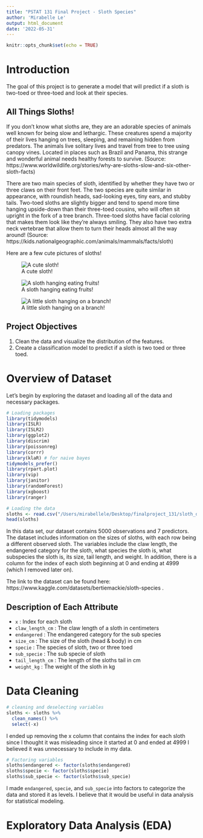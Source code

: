 ```yaml
---
title: "PSTAT 131 Final Project - Sloth Species"
author: 'Mirabelle Le'
output: html_document
date: '2022-05-31'
---
```


```r
knitr::opts_chunk$set(echo = TRUE)
```

# Introduction

The goal of this project is to generate a model that will predict if a sloth is two-toed or three-toed and look at their species.

## All Things Sloths!

If you don't know what sloths are, they are an adorable species of animals well known for being slow and lethargic. These creatures spend a majority of their lives hanging on trees, sleeping, and remaining hidden from predators. The animals live solitary lives and travel from tree to tree using canopy vines. Located in places such as Brazil and Panama, this strange and wonderful animal needs healthy forests to survive. (Source: https://www.worldwildlife.org/stories/why-are-sloths-slow-and-six-other-sloth-facts)

There are two main species of sloth, identified by whether they have two or three claws on their front feet. The two species are quite similar in appearance, with roundish heads, sad-looking eyes, tiny ears, and stubby tails. Two-toed sloths are slightly bigger and tend to spend more time hanging upside-down than their three-toed cousins, who will often sit upright in the fork of a tree branch. Three-toed sloths have facial coloring that makes them look like they're always smiling. They also have two extra neck vertebrae that allow them to turn their heads almost all the way around! (Source: https://kids.nationalgeographic.com/animals/mammals/facts/sloth)

Here are a few cute pictures of sloths!

![A cute sloth!](/Users/mirabellele/Desktop/finalproject_131/sloth1.jpeg)

![A sloth hanging eating fruits!](/Users/mirabellele/Desktop/finalproject_131/sloth2.jpeg)

![A little sloth hanging on a branch!](/Users/mirabellele/Desktop/finalproject_131/sloth3.jpeg)

## Project Objectives

1. Clean the data and visualize the distribution of the features.
2. Create a classification model to predict if a sloth is two toed or three toed.


# Overview of Dataset

Let's begin by exploring the dataset and loading all of the data and necessary packages.

```r
# Loading packages
library(tidymodels)
library(ISLR) 
library(ISLR2) 
library(ggplot2)
library(discrim)
library(poissonreg)
library(corrr)
library(klaR) # for naive bayes
tidymodels_prefer()
library(rpart.plot)
library(vip)
library(janitor)
library(randomForest)
library(xgboost)
library(ranger)
```


```r
# Loading the data
sloths <- read.csv("/Users/mirabellele/Desktop/finalproject_131/sloth_data.csv") 
head(sloths)
```

In this data set, our dataset contains 5000 observations and 7 predictors. The dataset includes information on the sizes of sloths, with each row being a different observed sloth. The variables include the claw length, the endangered category for the sloth, what species the sloth is, what subspecies the sloth is, its size, tail length, and weight. In addition, there is a column for the index of each sloth beginning at 0 and ending at 4999 (which I removed later on).

The link to the dataset can be found here: https://www.kaggle.com/datasets/bertiemackie/sloth-species . 

## Description of Each Attribute

* `x` : Index for each sloth
* `claw_length_cm` : The claw length of a sloth in centimeters
* `endangered` : The endangered category for the sub species
* `size_cm` : The size of the sloth (head & body) in cm
* `specie` : The species of sloth, two or three toed
* `sub_specie` : The sub specie of sloth
* `tail_length_cm` : The length of the sloths tail in cm
* `weight_kg` : The weight of the sloth in kg


# Data Cleaning

```r
# cleaning and deselecting variables
sloths <- sloths %>% 
  clean_names() %>%
  select(-x) 
```

I ended up removing the x column that contains the index for each sloth since I thought it was misleading since it started at 0 and ended at 4999 I believed it was unnecessary to include in my data. 

```r
# Factoring variables
sloths$endangered <- factor(sloths$endangered)
sloths$specie <- factor(sloths$specie)
sloths$sub_specie <- factor(sloths$sub_specie)
```

I made `endangered`, `specie`, and `sub_specie` into factors to categorize the data and stored it as levels. I believe that it would be useful in data analysis for statistical modeling.

# Exploratory Data Analysis (EDA)

